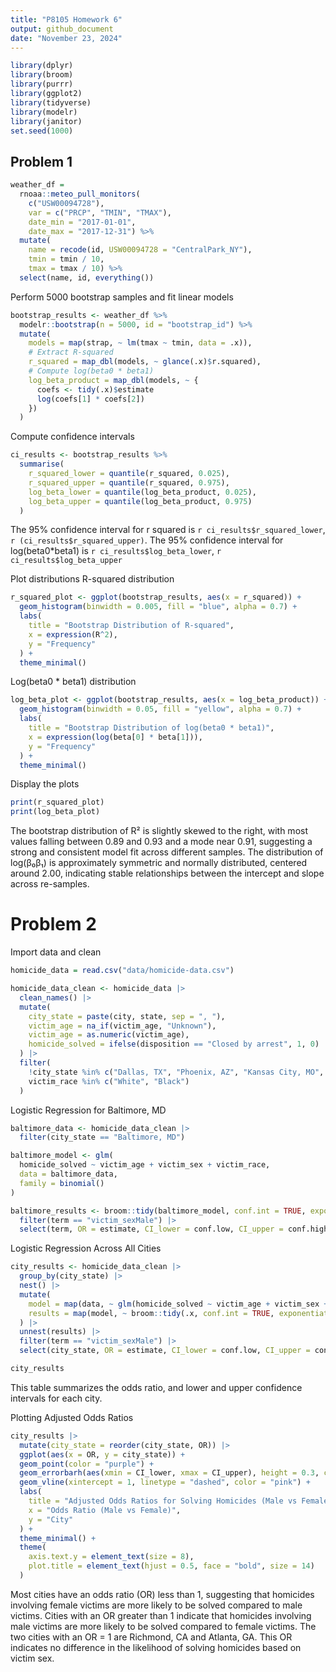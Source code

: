 ```yaml
---
title: "P8105 Homework 6"
output: github_document
date: "November 23, 2024"
---
```


```r
library(dplyr)
library(broom)
library(purrr)
library(ggplot2)
library(tidyverse)
library(modelr)
library(janitor)
set.seed(1000)
```

## Problem 1
```r
weather_df = 
  rnoaa::meteo_pull_monitors(
    c("USW00094728"),
    var = c("PRCP", "TMIN", "TMAX"), 
    date_min = "2017-01-01",
    date_max = "2017-12-31") %>%
  mutate(
    name = recode(id, USW00094728 = "CentralPark_NY"),
    tmin = tmin / 10,
    tmax = tmax / 10) %>%
  select(name, id, everything())
```

Perform 5000 bootstrap samples and fit linear models
```r
bootstrap_results <- weather_df %>%
  modelr::bootstrap(n = 5000, id = "bootstrap_id") %>%
  mutate(
    models = map(strap, ~ lm(tmax ~ tmin, data = .x)),
    # Extract R-squared
    r_squared = map_dbl(models, ~ glance(.x)$r.squared),
    # Compute log(beta0 * beta1)
    log_beta_product = map_dbl(models, ~ {
      coefs <- tidy(.x)$estimate
      log(coefs[1] * coefs[2])
    })
  )
```

Compute confidence intervals
```r
ci_results <- bootstrap_results %>%
  summarise(
    r_squared_lower = quantile(r_squared, 0.025),
    r_squared_upper = quantile(r_squared, 0.975),
    log_beta_lower = quantile(log_beta_product, 0.025),
    log_beta_upper = quantile(log_beta_product, 0.975)
  )
```
The 95% confidence interval for r squared is `r ci_results$r_squared_lower`, `r (ci_results$r_squared_upper)`.
The 95% confidence interval for log(beta0*beta1) is `r ci_results$log_beta_lower`, `r ci_results$log_beta_upper`


Plot distributions
R-squared distribution
```r
r_squared_plot <- ggplot(bootstrap_results, aes(x = r_squared)) +
  geom_histogram(binwidth = 0.005, fill = "blue", alpha = 0.7) +
  labs(
    title = "Bootstrap Distribution of R-squared",
    x = expression(R^2),
    y = "Frequency"
  ) +
  theme_minimal()
```

Log(beta0 * beta1) distribution
```r
log_beta_plot <- ggplot(bootstrap_results, aes(x = log_beta_product)) +
  geom_histogram(binwidth = 0.05, fill = "yellow", alpha = 0.7) +
  labs(
    title = "Bootstrap Distribution of log(beta0 * beta1)",
    x = expression(log(beta[0] * beta[1])),
    y = "Frequency"
  ) +
  theme_minimal()
```

Display the plots
```r
print(r_squared_plot)
print(log_beta_plot)
```

The bootstrap distribution of R² is slightly skewed to the right, with most values falling between 0.89 and 0.93 and a mode near 0.91, suggesting a strong and consistent model fit across different samples. The distribution of log(β₀β₁) is approximately symmetric and normally distributed, centered around 2.00, indicating stable relationships between the intercept and slope across re-samples.


# Problem 2
Import data and clean
```r
homicide_data = read.csv("data/homicide-data.csv")
```

```r
homicide_data_clean <- homicide_data |>
  clean_names() |>
  mutate(
    city_state = paste(city, state, sep = ", "),
    victim_age = na_if(victim_age, "Unknown"),
    victim_age = as.numeric(victim_age),
    homicide_solved = ifelse(disposition == "Closed by arrest", 1, 0)
  ) |>
  filter(
    !city_state %in% c("Dallas, TX", "Phoenix, AZ", "Kansas City, MO", "Tulsa, AL"),
    victim_race %in% c("White", "Black")
  )
```

Logistic Regression for Baltimore, MD
```r
baltimore_data <- homicide_data_clean |>
  filter(city_state == "Baltimore, MD")

baltimore_model <- glm(
  homicide_solved ~ victim_age + victim_sex + victim_race,
  data = baltimore_data,
  family = binomial()
)

baltimore_results <- broom::tidy(baltimore_model, conf.int = TRUE, exponentiate = TRUE) |>
  filter(term == "victim_sexMale") |>
  select(term, OR = estimate, CI_lower = conf.low, CI_upper = conf.high)
```

Logistic Regression Across All Cities
```r
city_results <- homicide_data_clean |>
  group_by(city_state) |>
  nest() |>
  mutate(
    model = map(data, ~ glm(homicide_solved ~ victim_age + victim_sex + victim_race, data = .x, family = binomial())),
    results = map(model, ~ broom::tidy(.x, conf.int = TRUE, exponentiate = TRUE))
  ) |>
  unnest(results) |>
  filter(term == "victim_sexMale") |>
  select(city_state, OR = estimate, CI_lower = conf.low, CI_upper = conf.high)

city_results
```

This table summarizes the odds ratio, and lower and upper confidence intervals for each city. 

Plotting Adjusted Odds Ratios
```r
city_results |>
  mutate(city_state = reorder(city_state, OR)) |>
  ggplot(aes(x = OR, y = city_state)) +
  geom_point(color = "purple") +
  geom_errorbarh(aes(xmin = CI_lower, xmax = CI_upper), height = 0.3, color = "darkgray") +
  geom_vline(xintercept = 1, linetype = "dashed", color = "pink") +
  labs(
    title = "Adjusted Odds Ratios for Solving Homicides (Male vs Female Victims)",
    x = "Odds Ratio (Male vs Female)",
    y = "City"
  ) +
  theme_minimal() +
  theme(
    axis.text.y = element_text(size = 8),
    plot.title = element_text(hjust = 0.5, face = "bold", size = 14)
  )
```

Most cities have an odds ratio (OR) less than 1, suggesting that homicides involving female victims are more likely to be solved compared to male victims. Cities with an OR greater than 1 indicate that homicides involving male victims are more likely to be solved compared to female victims. The two cities with an OR = 1 are Richmond, CA and Atlanta, GA. This OR indicates no difference in the likelihood of solving homicides based on victim sex.



